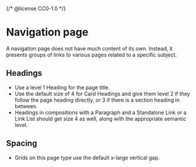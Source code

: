 {/* @license CC0-1.0 */}


<Meta of={NavigationStories} />

# Navigation page

A navigation page does not have much content of its own.
Instead, it presents groups of links to various pages related to a specific subject.

## Headings

- Use a level 1 Heading for the page title.
- Use the default size of 4 for Card Headings and give them level 2 if they follow the page heading directly, or 3 if there is a section heading in between.
- Headings in compositions with a Paragraph and a Standalone Link or a Link List should get size 4 as well, along with the appropriate semantic level.

## Spacing

- Grids on this page type use the default x-large vertical gap.
